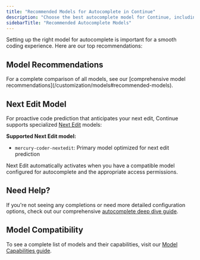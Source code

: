 ```yaml
---
title: "Recommended Models for Autocomplete in Continue"
description: "Choose the best autocomplete model for Continue, including hosted high-performance options, fast speed/quality tradeoffs, and local privacy-first models."
sidebarTitle: "Recommended Autocomplete Models"
---
```


Setting up the right model for autocomplete is important for a smooth coding experience. Here are our top recommendations:

## Model Recommendations

<ModelRecommendations role="autocomplete" />

<Info>
  For a complete comparison of all models, see our [comprehensive model recommendations](/customization/models#recommended-models).
</Info>

## Next Edit Model

For proactive code prediction that anticipates your next edit, Continue supports specialized [Next Edit](/features/autocomplete/next-edit) models:

**Supported Next Edit model:**

- `mercury-coder-nextedit`: Primary model optimized for next edit prediction

Next Edit automatically activates when you have a compatible model configured for autocomplete and the appropriate access permissions.

## Need Help?

If you're not seeing any completions or need more detailed configuration options, check out our comprehensive [autocomplete deep dive guide](/customize/deep-dives/autocomplete).

## Model Compatibility

To see a complete list of models and their capabilities, visit our [Model Capabilities guide](/customize/deep-dives/model-capabilities).

